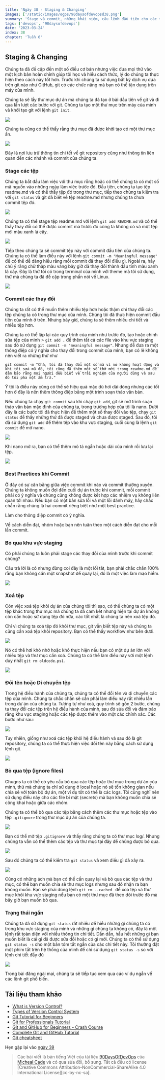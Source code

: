 ```yaml
---
title: 'Ngày 38 - Staging & Changing'
images: ['/static/images/ogps/90daysofdevopsd38.png']
summary: 'Stage và commit, những khái niệm, câu lệnh đầu tiên cho các thay đổi với Git'
tags: ['devops', '90daysofdevops']
date: '2023-03-24'
index: 38
chapter: 'Tuần 6'
---
```


<TOCInline toc={props.toc} asDisclosure />

## Staging & Changing

Chúng ta đã đề cập đến một số điều cơ bản nhưng việc đưa mọi thứ vào một kịch bản hoàn chỉnh giúp tôi học và hiểu cách thức, lý do chúng ta thực hiện theo cách này tốt hơn. Trước khi chúng ta sử dụng bất kỳ dịch vụ dựa trên git nào như GitHub, git có các chức năng mà bạn có thể tận dụng trên máy của mình.

Chúng ta sẽ lấy thư mục dự án mà chúng ta đã tạo ở bài dầu tiên về git và đi qua lần lượt các bước với git. Chúng ta tạo một thư mục trên máy của mình và khởi tạo git với lệnh `git init`.

![](/static/images/assets/Day38_Git1.png)

Chúng ta cũng có thể thấy rằng thư mục đã được khởi tạo có một thư mục ẩn.

![](/static/images/assets/Day38_Git2.png)

Đây là nơi lưu trữ thông tin chi tết về git repository cũng như thông tin liên quan đến các nhánh và commit của chúng ta.

### Stage các tệp

Chúng ta bắt đầu làm việc với thư mục rỗng hoặc có thể chúng ta có một số mã nguồn vào những ngày làm việc trước đó. Đầu tiên, chúng ta tạo tệp readme.md và có thể thấy tệp đó trong thư mục, tiếp theo chúng ta kiểm tra với `git status` và git đã biết về tệp readme.md nhưng chúng ta chưa commit tệp đó.

![](/static/images/assets/Day38_Git3.png)

Chúng ta có thể stage tệp readme.md với lệnh `git add README.md` và có thể thấy thay đổi có thể được commit mà trước đó cũng ta không có và một tệp mới màu xanh lá cây.

![](/static/images/assets/Day38_Git4.png)

Tiếp theo chúng ta sẽ commit tệp này với commit đầu tiên của chúng ta. Chúng ta có thể làm điều này với lệnh `git commit -m "Meaningful message"` để có thể dễ dàng hiểu rằng mỗi commit đã thay đổi điều gì. Ngoài ra, hãy chú ý rằng chữ thập màu vàng bây giờ đã thay đổi thành dấu tính màu xanh lá cây. Đây là thứ tôi có trong terminal của mình với theme mà tôi sử dụng, thứ mà chúng ta đã đề cập trong phần nói về Linux.

![](/static/images/assets/Day38_Git5.png)

### Commit các thay đổi

Chúng ta rất có thể muốn thêm nhiều tệp hơn hoặc thậm chí thay đổi các tệp chúng ta có trong thư mục của mình. Chúng tôi đã thực hiện commit đầu tiên của mình ở trên. Nhưng bây giờ, chúng ta sẽ thêm nhiều chi tiết và nhiều tệp hơn.

Chúng ta có thể lặp lại các quy trình của mình như trước đó, tạo hoặc chỉnh sửa tệp của mình > `git add .` để thêm tất cả các file vào khu vực staging sau đó sử dụng `git commit -m "meaningful message"`. Nhưng để đưa ra một thông điệp có ý nghĩa cho thay đổi trong commit của mình, bạn có lẽ không nên viết ra những thứ như

```shell
git commit -m "Chà, tôi đã thay đổi một số mã vì nó không hoạt động và khi tôi sửa mã đó, tôi cũng đã thêm một số thứ mới trong readme.md để đảm bảo rằng mọi người đều biết về trải nghiệm của người dùng và sau đó tôi pha một ấm trà."
```

Ý tôi là điều này cũng có thể sẽ hiệu quả mặc dù hơi dài dòng nhưng các tốt hơn ở đây là nên thêm thông điệp bằng một trình soạn thảo văn bản.

Nếu chúng ta chạy `git commit` sau khi chạy `git add`, git sẽ mở trình soạn thảo văn bản mặc định của chúng ta, trong trường hợp của tôi là nano. Dưới đây là các bước tôi đã thực hiện để thêm một số thay đổi vào tệp, chạy `git status` để thấy những thứ đã được staged và chưa được staged. Sau đó, tôi đã sử dụng `git add` để thêm tệp vào khu vực staging, cuối cùng là lệnh `git commit` để mở nano.

![](/static/images/assets/Day38_Git6.png)

Khi nano mở ra, bạn có thể thêm mô tả ngắn hoặc dài của mình rồi lưu lại tệp.

![](/static/images/assets/Day38_Git7.png)

### Best Practices khi Commit

Ở đây có sự cân bằng giữa việc commit khi nào và commit thường xuyên. Chúng ta không muốn đợi đến cuối dự án trước khi commit, mỗi commit phải có ý nghĩa và chúng cũng không được kết hợp các nhiệm vụ không liên quan tới nhau. Nếu bạn có một bản sửa lỗi và một lỗi đánh máy, hãy chắc chắn rằng chúng là hai commit riêng biệt như một best practice.

Làm cho thông điệp commit có ý nghĩa.

Về cách diễn đạt, nhóm hoặc bạn nên tuân theo một cách diễn đạt cho mỗi lần commit.

### Bỏ qua khu vực staging

Có phải chúng ta luôn phải stage các thay đổi của mình trước khi commit chúng?

Câu trả lời là có nhưng đừng coi đây là một lối tắt, bạn phải chắc chắn 100% rằng bạn không cần một snapshot để quay lại, đó là một việc làm mạo hiểm.

![](/static/images/assets/Day38_Git8.png)

### Xoá tệp

Còn việc xoá tệp khỏi dự án của chúng tôi thì sao, có thể chúng ta có một tệp khác trong thư mục mà chúng ta đã cam kết nhưng hiện tại dự án không còn cần hoặc sử dụng tệp đó nữa, các tốt nhất là chúng ta nên xoá tệp đó.

Chỉ vì chúng ta xoá tệp đó khỏi thư mục, git vẫn biết tệp này và chúng ta cũng cần xoá tệp khỏi repository. Bạn có thể thấy workflow như bên dưới.

![](/static/images/assets/Day38_Git9.png)

Nó có thể hơi khó nhớ hoặc khó thực hiện nếu bạn có một dự án lớn với nhiều tệp và thư mục cần xoá. Chúng ta có thể làm điều này với một lệnh duy nhất `git rm oldcode.ps1`.

![](/static/images/assets/Day38_Git10.png)

### Đổi tên hoặc Di chuyển tệp

Trong hệ điều hành của chúng ta, chúng ta có thể đổi tên và di chuyển các tệp của mình. Chúng ta chắc chắn sẽ cần phải làm điều này rất nhiều lần trong dự án của chúng ta. Tương tự như xoá, quy trình sẽ gồn 2 bước, chúng ta thay đổi các tệp trên hệ điều hành của mình, sau đó sửa đổi và đảm bảo rằng khu vực staging hoặc các tệp được thêm vào một các chính xác. Các bước như sau:

![](/static/images/assets/Day38_Git11.png)

Tuy nhiên, giống như xoá các tệp khỏi hệ điều hành và sau đó là git repository, chúng ta có thể thực hiện việc đổi tên này bằng cách sử dụng lệnh git.

![](/static/images/assets/Day38_Git12.png)

### Bỏ qua tệp (ignore files)

Chugns ta có thể có yêu cầu bỏ qua các tệp hoặc thư mục trong dự án của mình, thứ mà chúng ta chỉ sử dụng ở local hoặc nó sẽ tốn không gian nếu chia sẻ với toàn bộ dự án, một ví dụ tốt có thể là các logs. Tôi cũng nghĩ nên sử dụng điều này cho các file bí mật (secrets) mà bạn không muốn chia sẻ công khai hoặc giữa các nhóm.

Chúng ta có thể bỏ qua các tệp bằng cách thêm các thư mục hoặc tệp vào tệp `.gitignore` trong thư mục dự án của chúng ta.

![](/static/images/assets/Day38_Git13.png)

Bạn có thể mở tệp `.gitignore` và thấy rằng chúng ta có thư mục log/. Nhưng chúng ta vẫn có thể thêm các tệp và thư mục tại đây để chúng được bỏ qua.

![](/static/images/assets/Day38_Git14.png)

Sau đó chúng ta có thể kiểm tra `git status` và xem điều gì đã xảy ra.

![](/static/images/assets/Day38_Git15.png)

Cũng có những ách mà bạn có thể cần quay lại và bỏ qua các tệp và thư mục, có thể bạn muốn chia sẻ thư mục logs nhưng sau đó nhận ra bạn không muốn. Bạn sẽ phải dùng lệnh `git rm --cached ` để xoá tệp và thư mục khỏi khu vực staging nếu bạn có một thư mục đã theo dõi trước đó mà bây giờ bạn muốn bỏ qua.

### Trạng thái ngắn

Chúng ta đã sử dụng `git status` rất nhiều để hiểu những gì chúng ta có trong khu vực staging của mình và những gì chúng ta không có, đây là một lệnh rất toàn diện với nhiều thông tin chi tiết. Dần dần, hầu hết những gì bạn muốn biết là cái gì đã được sửa đổi hoặc có gì mới. Chúng ta có thể sử dụng `git status -s` cho một bản tóm tắt ngắn của các chi tiết này. Tôi thường đặt một phím tắt trên hệ thống của mình để chỉ sử dụng `git status -s` so với lệnh chi tiết đầy đủ

![](/static/images/assets/Day38_Git16.png)

Trong bài đăng ngài mai, chúng ta sẽ tiếp tục xem qua các ví dụ ngắn về các lệnh git phổ biến.

## Tài liệu tham khảo

- [What is Version Control?](https://www.youtube.com/watch?v=Yc8sCSeMhi4)
- [Types of Version Control System](https://www.youtube.com/watch?v=kr62e_n6QuQ)
- [Git Tutorial for Beginners](https://www.youtube.com/watch?v=8JJ101D3knE&t=52s)
- [Git for Professionals Tutorial](https://www.youtube.com/watch?v=Uszj_k0DGsg)
- [Git and GitHub for Beginners - Crash Course](https://www.youtube.com/watch?v=RGOj5yH7evk&t=8s)
- [Complete Git and GitHub Tutorial](https://www.youtube.com/watch?v=apGV9Kg7ics)
- [Git cheatsheet](https://www.atlassian.com/git/tutorials/atlassian-git-cheatsheet)

Hẹn gặp lại vào [ngày 39](https://vntechies.dev/courses/90-ngay-devops/ngay-39-xem-unstaging-loai-bo-khoi-phuc)

> Các bài viết là bản tiếng Việt của tài liệu [90DaysOfDevOps](https://github.com/MichaelCade/90DaysOfDevOps/tree/main/2022/Days) của [Micheal Cade](https://twitter.com/MichaelCade1) và có qua sửa đổi, bổ sung. Tất cả đều có license [Creative Commons Attribution-NonCommercial-ShareAlike 4.0 International License][cc-by-nc-sa].
